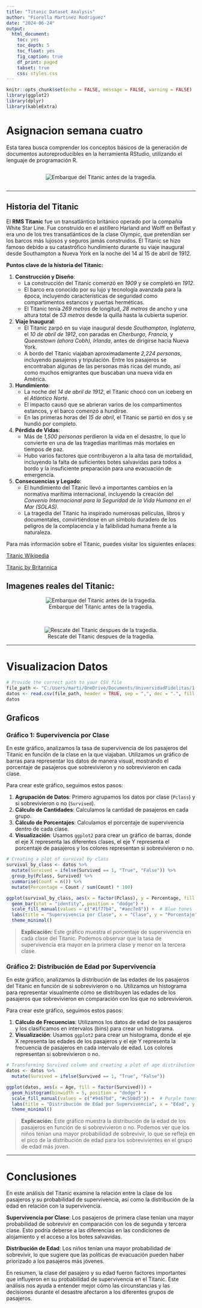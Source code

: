 ```yaml
---
title: "Titanic Dataset Analysis"
author: "Fiorella Martinez Rodriguez"
date: "2024-06-24"
output: 
  html_document:
    toc: yes
    toc_depth: 5
    toc_float: yes
    fig_caption: true
    df_print: paged
    tabset: true
    css: styles.css
---
```


```r
knitr::opts_chunk$set(echo = FALSE, message = FALSE, warning = FALSE)
library(ggplot2)
library(dplyr)
library(kableExtra)
```

<style>
  .centered-image {
    width: auto; /* Fixed width for the images */
    height: auto; /* Maintain aspect ratio */
  }
  .image-container {
    display: flex;
    justify-content: center;
    align-items: center;
    gap: 20px; /* Adjust the gap as needed */
  }
  
</style>

# Asignacion semana cuatro
Esta tarea busca comprender los conceptos básicos de la generación de documentos autoreproducibles en la herramienta RStudio, utilizando el lenguaje de programación R.

<div class="image-container">
  <img src="titanic3.jpg" alt="Embarque del Titanic antes de la tragedia." class="centered-image">
</div>

- - -

## Historia del Titanic

El **RMS Titanic** fue un transatlántico británico operado por la compañía White Star Line. Fue construido en el astillero Harland and Wolff en Belfast y era uno de los tres transatlánticos de la clase Olympic, que pretendían ser los barcos más lujosos y seguros jamás construidos. El Titanic se hizo famoso debido a su catastrófico hundimiento durante su viaje inaugural desde Southampton a Nueva York en la noche del 14 al 15 de abril de 1912.

**Puntos clave de la historia del Titanic:**

1. **Construcción y Diseño**:
   - La construcción del Titanic comenzó en *1909* y se completó en *1912*.
   - El barco era conocido por su lujo y tecnología avanzada para la época, incluyendo características de seguridad como compartimentos estancos y puertas herméticas.
   - El Titanic tenía *269 metros* de longitud, *28 metros* de ancho y una altura total de *53 metros* desde la quilla hasta la cubierta superior.

2. **Viaje Inaugural**:
   - El Titanic zarpó en su viaje inaugural desde *Southampton, Inglaterra*, el *10 de abril de 1912*, con paradas en *Cherburgo, Francia*, y *Queenstown (ahora Cobh), Irlanda*, antes de dirigirse hacia Nueva York.
   - A bordo del Titanic viajaban aproximadamente *2,224 personas*, incluyendo pasajeros y tripulación. Entre los pasajeros se encontraban algunas de las personas más ricas del mundo, así como muchos emigrantes que buscaban una nueva vida en América.

3. **Hundimiento**:
   - La noche del *14 de abril de 1912*, el Titanic chocó con un iceberg en el *Atlántico Norte*.
   - El impacto causó que se abrieran varios de los compartimentos estancos, y el barco comenzó a hundirse.
   - En las primeras horas del *15 de abril*, el Titanic se partió en dos y se hundió por completo.

4. **Pérdida de Vidas**:
   - Más de *1,500 personas* perdieron la vida en el desastre, lo que lo convierte en una de las tragedias marítimas más mortales en tiempos de paz.
   - Hubo varios factores que contribuyeron a la alta tasa de mortalidad, incluyendo la falta de suficientes botes salvavidas para todos a bordo y la insuficiente preparación para una evacuación de emergencia.

5. **Consecuencias y Legado**:
   - El hundimiento del Titanic llevó a importantes cambios en la normativa marítima internacional, incluyendo la creación del *Convenio Internacional para la Seguridad de la Vida Humana en el Mar (SOLAS)*.
   - La tragedia del Titanic ha inspirado numerosas películas, libros y documentales, convirtiéndose en un símbolo duradero de los peligros de la complacencia y la falibilidad humana frente a la naturaleza.

Para más información sobre el Titanic, puedes visitar los siguientes enlaces:

[Titanic Wikipedia](https://en.wikipedia.org/wiki/Titanic)

[Titanic by Britannica](https://www.britannica.com/topic/Titanic)


## Imagenes reales del Titanic:
<center>
![Embarque del Titanic antes de la tragedia.](titanic2.jpg)
</center>
<br>
<center>
![Rescate del Titanic despues de la tragedia.](titanic1.jpg)
</center>

- - -

# Visualizacion Datos
```r
# Provide the correct path to your CSV file
file_path <- "C:/Users/marti/OneDrive/Documents/UniversidadFidelitas/1. Introduccion al Big Data/Semana 4/Tarea/titanic.csv"
datos <- read.csv(file_path, header = TRUE, sep = ",", dec = ".", fill = TRUE)
datos
```


## Graficos {.tabset}

### Gráfico 1: Supervivencia por Clase
En este gráfico, analizamos la tasa de supervivencia de los pasajeros del Titanic en función de la clase en la que viajaban. Utilizamos un gráfico de barras para representar los datos de manera visual, mostrando el porcentaje de pasajeros que sobrevivieron y no sobrevivieron en cada clase.

Para crear este gráfico, seguimos estos pasos:

1. **Agrupación de Datos**: Primero agrupamos los datos por clase (`Pclass`) y si sobrevivieron o no (`Survived`).
2. **Cálculo de Cantidades**: Calculamos la cantidad de pasajeros en cada grupo.
3. **Cálculo de Porcentajes**: Calculamos el porcentaje de supervivencia dentro de cada clase.
4. **Visualización**: Usamos `ggplot2` para crear un gráfico de barras, donde el eje X representa las diferentes clases, el eje Y representa el porcentaje de pasajeros y los colores representan si sobrevivieron o no.

```r
# Creating a plot of survival by class
survival_by_class <- datos %>%
  mutate(Survived = ifelse(Survived == 1, "True", "False")) %>%
  group_by(Pclass, Survived) %>%
  summarise(Count = n()) %>%
  mutate(Percentage = Count / sum(Count) * 100)

ggplot(survival_by_class, aes(x = factor(Pclass), y = Percentage, fill = factor(Survived))) +
  geom_bar(stat = "identity", position = "dodge") +
  scale_fill_manual(values = c("#1f77b4", "#aec7e8")) +  # Blue tones
  labs(title = "Supervivencia por Clase", x = "Clase", y = "Porcentaje", fill = "Sobrevivió") +
  theme_minimal()

```

> **Explicación:**
Este gráfico muestra el porcentaje de supervivencia en cada clase del Titanic. Podemos observar que la tasa de supervivencia era mayor en la primera clase y menor en la tercera clase.


### Gráfico 2: Distribución de Edad por Supervivencia

En este gráfico, analizamos la distribución de las edades de los pasajeros del Titanic en función de si sobrevivieron o no. Utilizamos un histograma para representar visualmente cómo se distribuyen las edades de los pasajeros que sobrevivieron en comparación con los que no sobrevivieron.

Para crear este gráfico, seguimos estos pasos:

1. **Cálculo de Frecuencias**: Utilizamos los datos de edad de los pasajeros y los clasificamos en intervalos (bins) para crear un histograma.
2. **Visualización**: Usamos `ggplot2` para crear un histograma, donde el eje X representa las edades de los pasajeros y el eje Y representa la frecuencia de pasajeros en cada intervalo de edad. Los colores representan si sobrevivieron o no.

```r
# Transforming Survived column and creating a plot of age distribution by survival
datos <- datos %>%
  mutate(Survived = ifelse(Survived == 1, "True", "False"))

ggplot(datos, aes(x = Age, fill = factor(Survived))) +
  geom_histogram(binwidth = 5, position = "dodge") +
  scale_fill_manual(values = c("#9467bd", "#c5b0d5")) +  # Purple tones
  labs(title = "Distribución de Edad por Supervivencia", x = "Edad", y = "Frecuencia", fill = "Sobrevivió") +
  theme_minimal()
```

> **Explicación:** 
Este gráfico muestra la distribución de la edad de los pasajeros en función de si sobrevivieron o no. Podemos ver que los niños tenían una mayor probabilidad de sobrevivir, lo que se refleja en el pico de la distribución de edad para los sobrevivientes en el grupo de edad más joven.

- - -

# Conclusiones
En este análisis del Titanic examine la relación entre la clase de los pasajeros y su probabilidad de supervivencia, así como la distribución de la edad en relación con la supervivencia.

**Supervivencia por Clase**: Los pasajeros de primera clase tenían una mayor probabilidad de sobrevivir en comparación con los de segunda y tercera clase. Esto podría deberse a las diferencias en las condiciones de alojamiento y el acceso a los botes salvavidas.

**Distribución de Edad**: Los niños tenían una mayor probabilidad de sobrevivir, lo que sugiere que las políticas de evacuación pueden haber priorizado a los pasajeros más jóvenes.

En resumen, la clase del pasajero y su edad fueron factores importantes que influyeron en su probabilidad de supervivencia en el Titanic. Este análisis nos ayuda a entender mejor cómo las circunstancias y las decisiones durante el desastre afectaron a los diferentes grupos de pasajeros.



